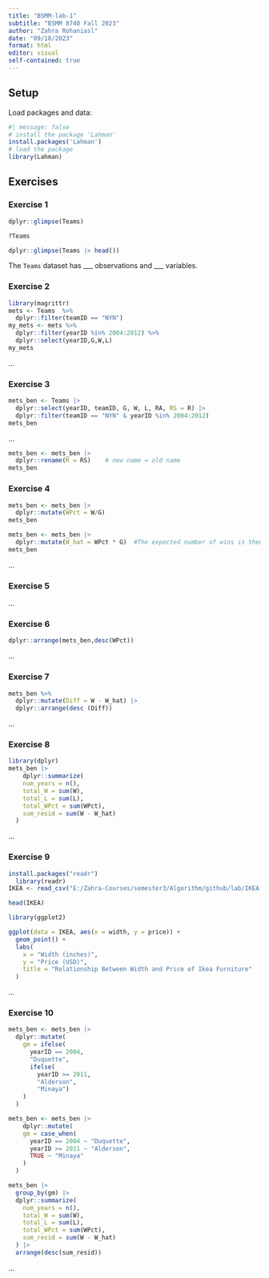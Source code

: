 ```yaml
---
title: "BSMM-lab-1"
subtitle: "BSMM 8740 Fall 2023"
author: "Zahra Rohaniasl"
date: "09/18/2023"
format: html
editor: visual
self-contained: true
---
```


## Setup

Load packages and data:

```r
#| message: false
# install the package 'Lahman'
install.packages('Lahman')
# load the package
library(Lahman)
```

## Exercises

### Exercise 1

```r
dplyr::glimpse(Teams)
```

```r
?Teams
```

```r
dplyr::glimpse(Teams |> head())
```

The `Teams` dataset has \_\_\_ observations and \_\_\_ variables.

### Exercise 2

```r
library(magrittr)
mets <- Teams  %>% 
  dplyr::filter(teamID == "NYN")
my_mets <- mets %>% 
  dplyr::filter(yearID %in% 2004:2012) %>%
  dplyr::select(yearID,G,W,L)
my_mets

```

...

### Exercise 3

```r
mets_ben <- Teams |>
  dplyr::select(yearID, teamID, G, W, L, RA, RS = R) |>
  dplyr::filter(teamID == "NYN" & yearID %in% 2004:2012)
mets_ben
```

...

```r
mets_ben <- mets_ben |>
  dplyr::rename(R = RS)    # new name = old name
mets_ben
```

### Exercise 4

```r
mets_ben <- mets_ben |>
  dplyr::mutate(WPct = W/G)
mets_ben
```

```r
mets_ben <- mets_ben |>
  dplyr::mutate(W_hat = WPct * G)  #The expected number of wins is then equal to the product of the expected winning percentage times the number of games.
mets_ben
```

...

### Exercise 5

...

### Exercise 6
```r
dplyr::arrange(mets_ben,desc(WPct))
```

...

### Exercise 7
```r
mets_ben %>% 
  dplyr::mutate(Diff = W - W_hat) |>
  dplyr::arrange(desc (Diff))
```

...

### Exercise 8
```r

library(dplyr)
mets_ben |>
    dplyr::summarize(
    num_years = n(), 
    total_W = sum(W), 
    total_L = sum(L), 
    total_WPct = sum(WPct), 
    sum_resid = sum(W - W_hat)
  )
```

...

### Exercise 9
```r
install.packages("readr")
  library(readr)
IKEA <- read_csv("E:/Zahra-Courses/semester3/Algorithm/github/lab/IKEA.csv")
```
```r
head(IKEA)
```
```r
library(ggplot2)

ggplot(data = IKEA, aes(x = width, y = price)) +
  geom_point() + 
  labs(
    x = "Width (inches)", 
    y = "Price (USD)", 
    title = "Relationship Between Width and Price of Ikea Furniture"
  )

```

...

### Exercise 10
```r
mets_ben <- mets_ben |>
  dplyr::mutate(
    gm = ifelse(
      yearID == 2004, 
      "Duquette", 
      ifelse(
        yearID >= 2011, 
        "Alderson", 
        "Minaya")
    )
  )
```

```r
mets_ben <- mets_ben |>
    dplyr::mutate(
    gm = case_when(
      yearID == 2004 ~ "Duquette", 
      yearID >= 2011 ~ "Alderson", 
      TRUE ~ "Minaya"
    )
  )
```
```r
mets_ben |>
  group_by(gm) |>
  dplyr::summarize(
    num_years = n(), 
    total_W = sum(W), 
    total_L = sum(L), 
    total_WPct = sum(WPct), 
    sum_resid = sum(W - W_hat)
  ) |>
  arrange(desc(sum_resid))
```
...

